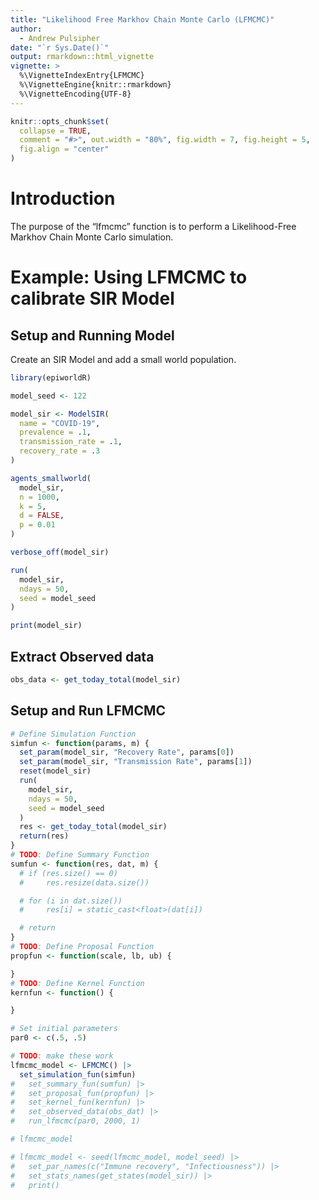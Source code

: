 ```yaml
---
title: "Likelihood Free Markhov Chain Monte Carlo (LFMCMC)"
author:
  - Andrew Pulsipher
date: "`r Sys.Date()`"
output: rmarkdown::html_vignette
vignette: >
  %\VignetteIndexEntry{LFMCMC}
  %\VignetteEngine{knitr::rmarkdown}
  %\VignetteEncoding{UTF-8}
---
```

```r
knitr::opts_chunk$set(
  collapse = TRUE,
  comment = "#>", out.width = "80%", fig.width = 7, fig.height = 5,
  fig.align = "center"
)
```
# Introduction
The purpose of the "lfmcmc" function is to perform a Likelihood-Free Markhov Chain Monte Carlo simulation.

# Example: Using LFMCMC to calibrate SIR Model

## Setup and Running Model
Create an SIR Model and add a small world population.
```r
library(epiworldR)

model_seed <- 122

model_sir <- ModelSIR(
  name = "COVID-19",
  prevalence = .1,
  transmission_rate = .1,
  recovery_rate = .3
)

agents_smallworld(
  model_sir,
  n = 1000,
  k = 5,
  d = FALSE,
  p = 0.01
)

verbose_off(model_sir)

run(
  model_sir,
  ndays = 50,
  seed = model_seed
)

print(model_sir)
```

## Extract Observed data
```r
obs_data <- get_today_total(model_sir)
```

## Setup and Run LFMCMC
```r
# Define Simulation Function
simfun <- function(params, m) {
  set_param(model_sir, "Recovery Rate", params[0])
  set_param(model_sir, "Transmission Rate", params[1])
  reset(model_sir)
  run(
    model_sir,
    ndays = 50,
    seed = model_seed
  )
  res <- get_today_total(model_sir)
  return(res)
}
# TODO: Define Summary Function
sumfun <- function(res, dat, m) {
  # if (res.size() == 0)
  #     res.resize(data.size())

  # for (i in dat.size())
  #     res[i] = static_cast<float>(dat[i])

  # return
}
# TODO: Define Proposal Function
propfun <- function(scale, lb, ub) {

}
# TODO: Define Kernel Function
kernfun <- function() {

}

# Set initial parameters
par0 <- c(.5, .5)

# TODO: make these work
lfmcmc_model <- LFMCMC() |>
  set_simulation_fun(simfun)
#   set_summary_fun(sumfun) |>
#   set_proposal_fun(propfun) |>
#   set_kernel_fun(kernfun) |>
#   set_observed_data(obs_dat) |>
#   run_lfmcmc(par0, 2000, 1)

# lfmcmc_model

# lfmcmc_model <- seed(lfmcmc_model, model_seed) |>
#   set_par_names(c("Immune recovery", "Infectiousness")) |>
#   set_stats_names(get_states(model_sir)) |>
#   print()
```
